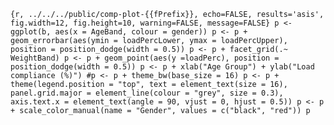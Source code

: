 
```{r, ../../../public/comp-plot-{{fPrefix}}, echo=FALSE, results='asis', fig.width=12, fig.height=10, warning=FALSE, message=FALSE}
p <- ggplot(b, aes(x = AgeBand, colour = gender))
p <- p + geom_errorbar(aes(ymin = loadPercLower, ymax = loadPercUpper),
                       position = position_dodge(width = 0.5))
p <- p + facet_grid(.~ WeightBand)
p <- p + geom_point(aes(y =loadPerc), position = position_dodge(width = 0.5))
p <- p + xlab("Age Group") + ylab("Load compliance (%)")
#p <- p + theme_bw(base_size = 16)
p <- p + theme(legend.position = "top", text = element_text(size = 16),
               panel.grid.major = element_line(colour = "grey", size = 0.3),
               axis.text.x = element_text(angle = 90, vjust = 0, hjust = 0.5))
p <- p + scale_color_manual(name = "Gender", values = c("black", "red"))
p
```
